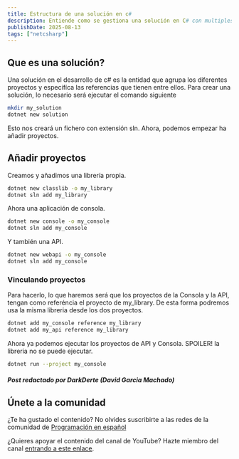 ```yaml
---
title: Estructura de una solución en c#
description: Entiende como se gestiona una solución en C# con multiples proyectos
publishDate: 2025-08-13
tags: ["netcsharp"]
---
```




## Que es una solución?

Una solución en el desarrollo de c# es la entidad que agrupa los diferentes proyectos y especifíca las referencias que tienen entre ellos.
Para crear una solución, lo necesario será ejecutar el comando siguiente
```bash
mkdir my_solution
dotnet new solution
```
Esto nos creará un fichero con extensión sln. Ahora, podemos empezar ha añadir proyectos.

## Añadir proyectos

Creamos y añadimos una librería propia.

```bash
dotnet new classlib -o my_library
dotnet sln add my_library
```

Ahora una aplicación de consola.

```bash
dotnet new console -o my_console
dotnet sln add my_console
```

Y también una API.

```bash
dotnet new webapi -o my_console
dotnet sln add my_console
```

### Vinculando proyectos

Para hacerlo, lo que haremos será que los proyectos de la Consola y la API, tengan como referéncia el proyecto de my_library.
De esta forma podremos usa la misma libreria desde los dos proyectos.

```bash
dotnet add my_console reference my_library
dotnet add my_api reference my_library
```

Ahora ya podemos ejecutar los proyectos de API y Consola. SPOILER! la libreria no se puede ejecutar.

```bash
dotnet run --project my_console
```

##### Post redactado por DarkDerte (David Garcia Machado) 

## Únete a la comunidad

¿Te ha gustado el contenido? No olvides suscribirte a las redes de la comunidad de <a href="https://programacion-es.dev/redes/" target="_blank" rel="noopener noreferrer">Programación en español</a>

¿Quieres apoyar el contenido del canal de YouTube? Hazte miembro del canal <a href="https://www.youtube.com/channel/UCNliuGyPizt7uNcdCrUoduQ/join" target="_blank" rel="noopener noreferrer">entrando a este enlace</a>.
